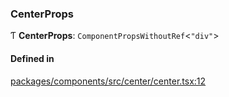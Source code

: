 ### CenterProps

Ƭ **CenterProps**: `ComponentPropsWithoutRef`\<`"div"`\>

#### Defined in

[packages/components/src/center/center.tsx:12](https://github.com/vtex/shoreline/blob/b8b2a6494/packages/components/src/center/center.tsx#L12)
